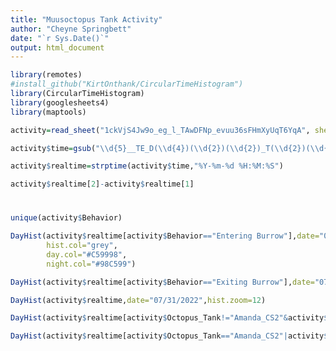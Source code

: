 ```yaml
---
title: "Muusoctopus Tank Activity"
author: "Cheyne Springbett"
date: "`r Sys.Date()`"
output: html_document
---
```



```r
library(remotes)
#install_github("KirtOnthank/CircularTimeHistogram")
library(CircularTimeHistogram)
library(googlesheets4)
library(maptools)
```


```r
activity=read_sheet("1ckVjS4Jw9o_eg_l_TAwDFNp_evuu36sFHmXyUqT6YqA", sheet="Tank Burrows")
```

```r
activity$time=gsub("\\d{5}__TE_D(\\d{4})(\\d{2})(\\d{2})_T(\\d{2})(\\d{2})(\\d{2}).*","\\1-\\2-\\3 \\4:\\5:\\6", activity$`File Name`)

activity$realtime=strptime(activity$time,"%Y-%m-%d %H:%M:%S")

activity$realtime[2]-activity$realtime[1]

```


# 
```r
unique(activity$Behavior)
```



```r
DayHist(activity$realtime[activity$Behavior=="Entering Burrow"],date="07/31/2022",hist.zoom=4.9,
        hist.col="grey",
        day.col="#C59998",
        night.col="#98C599")
```

```r
DayHist(activity$realtime[activity$Behavior=="Exiting Burrow"],date="07/31/2022",hist.zoom=4)
```


```r
DayHist(activity$realtime,date="07/31/2022",hist.zoom=12)
```


```r
DayHist(activity$realtime[activity$Octopus_Tank!="Amanda_CS2"&activity$Octopus_Tank!="Joe_CS1"&activity$Octopus_Tank!="Naddlie_CS1"&activity$Octopus_Tank!="Rian_CS5"],date="07/31/2022",hist.zoom=10)
```


```r
DayHist(activity$realtime[activity$Octopus_Tank=="Amanda_CS2"|activity$Octopus_Tank=="Joe_CS1"|activity$Octopus_Tank=="Naddlie_CS1"|activity$Octopus_Tank=="Rian_CS5"],date="07/31/2022",hist.zoom=10)
```